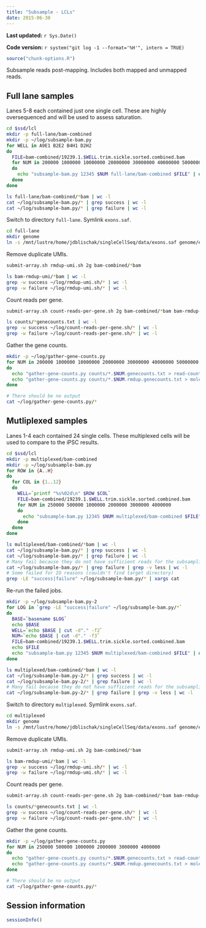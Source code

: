 ```yaml
---
title: "Subsample - LCLs"
date: 2015-06-30
---
```


**Last updated:** `r Sys.Date()`

**Code version:** `r system("git log -1 --format='%H'", intern = TRUE)`

```r
source("chunk-options.R")
```

Subsample reads post-mapping.
Includes both mapped and unmapped reads.

## Full lane samples

Lanes 5-8 each contained just one single cell.
These are highly oversequenced and will be used to assess saturation.

```bash
cd $ssd/lcl
mkdir -p full-lane/bam-combined
mkdir -p ~/log/subsample-bam.py
for WELL in A9E1 B2E2 B4H1 D2H2
do
  FILE=bam-combined/19239.1.$WELL.trim.sickle.sorted.combined.bam
  for NUM in 200000 1000000 10000000 20000000 30000000 40000000 50000000
  do
    echo "subsample-bam.py 12345 $NUM full-lane/bam-combined $FILE" | qsub -l h_vmem=8g -V -cwd -N sub.$WELL.$NUM -j y -o ~/log/subsample-bam.py
  done
done
```

```bash
ls full-lane/bam-combined/*bam | wc -l
cat ~/log/subsample-bam.py/* | grep success | wc -l
cat ~/log/subsample-bam.py/* | grep failure | wc -l
```

Switch to directory `full-lane`.
Symlink `exons.saf`.

```bash
cd full-lane
mkdir genome
ln -s /mnt/lustre/home/jdblischak/singleCellSeq/data/exons.saf genome/exons.saf
```

Remove duplicate UMIs.

```bash
submit-array.sh rmdup-umi.sh 2g bam-combined/*bam
```

```bash
ls bam-rmdup-umi/*bam | wc -l
grep -w success ~/log/rmdup-umi.sh/* | wc -l
grep -w failure ~/log/rmdup-umi.sh/* | wc -l
```

Count reads per gene.

```bash
submit-array.sh count-reads-per-gene.sh 2g bam-combined/*bam bam-rmdup-umi/*bam
```

```bash
ls counts/*genecounts.txt | wc -l
grep -w success ~/log/count-reads-per-gene.sh/* | wc -l
grep -w failure ~/log/count-reads-per-gene.sh/* | wc -l
```

Gather the gene counts.

```bash
mkdir -p ~/log/gather-gene-counts.py
for NUM in 200000 1000000 10000000 20000000 30000000 40000000 50000000
do
  echo "gather-gene-counts.py counts/*.$NUM.genecounts.txt > read-counts-$NUM.txt" | qsub -l h_vmem=8g -cwd -V -j y -o ~/log/gather-gene-counts.py -N read-counts-$NUM
  echo "gather-gene-counts.py counts/*.$NUM.rmdup.genecounts.txt > molecule-counts-$NUM.txt" | qsub -l h_vmem=8g -cwd -V -j y -o ~/log/gather-gene-counts.py -N molecule-counts-$NUM
done
```

```bash
# There should be no output
cat ~/log/gather-gene-counts.py/*
```

## Mutliplexed samples

Lanes 1-4 each contained 24 single cells.
These multiplexed cells will be used to compare to the iPSC results.

```bash
cd $ssd/lcl
mkdir -p multiplexed/bam-combined
mkdir -p ~/log/subsample-bam.py
for ROW in {A..H}
do
  for COL in {1..12}
  do
    WELL=`printf "%s%02d\n" $ROW $COL`
    FILE=bam-combined/19239.1.$WELL.trim.sickle.sorted.combined.bam
    for NUM in 250000 500000 1000000 2000000 3000000 4000000
    do
      echo "subsample-bam.py 12345 $NUM multiplexed/bam-combined $FILE" | qsub -l h_vmem=2g -V -cwd -N sub.$WELL.$NUM -j y -o ~/log/subsample-bam.py
    done
  done
done
```

```bash
ls multiplexed/bam-combined/*bam | wc -l
cat ~/log/subsample-bam.py/* | grep success | wc -l
cat ~/log/subsample-bam.py/* | grep failure | wc -l
# Many fail because they do not have sufficient reads for the subsampling
cat ~/log/subsample-bam.py/* | grep failure | grep -v less | wc -l
# Some failed for IO reasons (couldn't find target directory)
grep -LE "success|failure" ~/log/subsample-bam.py/* | xargs cat
```

Re-run the failed jobs.

```bash
mkdir -p ~/log/subsample-bam.py-2
for LOG in `grep -LE "success|failure" ~/log/subsample-bam.py/*`
do
  BASE=`basename $LOG`
  echo $BASE
  WELL=`echo $BASE | cut -d"." -f2`
  NUM=`echo $BASE | cut -d"." -f3`
  FILE=bam-combined/19239.1.$WELL.trim.sickle.sorted.combined.bam
  echo $FILE
  echo "subsample-bam.py 12345 $NUM multiplexed/bam-combined $FILE" | qsub -l h_vmem=2g -V -cwd -N sub.$WELL.$NUM -j y -o ~/log/subsample-bam.py-2
done
```

```bash
ls multiplexed/bam-combined/*bam | wc -l
cat ~/log/subsample-bam.py-2/* | grep success | wc -l
cat ~/log/subsample-bam.py-2/* | grep failure | wc -l
# Many fail because they do not have sufficient reads for the subsampling
cat ~/log/subsample-bam.py-2/* | grep failure | grep -v less | wc -l
```

Switch to directory `multiplexed`.
Symlink `exons.saf`.

```bash
cd multiplexed
mkdir genome
ln -s /mnt/lustre/home/jdblischak/singleCellSeq/data/exons.saf genome/exons.saf
```

Remove duplicate UMIs.

```bash
submit-array.sh rmdup-umi.sh 2g bam-combined/*bam
```

```bash
ls bam-rmdup-umi/*bam | wc -l
grep -w success ~/log/rmdup-umi.sh/* | wc -l
grep -w failure ~/log/rmdup-umi.sh/* | wc -l
```

Count reads per gene.

```bash
submit-array.sh count-reads-per-gene.sh 2g bam-combined/*bam bam-rmdup-umi/*bam
```

```bash
ls counts/*genecounts.txt | wc -l
grep -w success ~/log/count-reads-per-gene.sh/* | wc -l
grep -w failure ~/log/count-reads-per-gene.sh/* | wc -l
```

Gather the gene counts.

```bash
mkdir -p ~/log/gather-gene-counts.py
for NUM in 250000 500000 1000000 2000000 3000000 4000000
do
  echo "gather-gene-counts.py counts/*.$NUM.genecounts.txt > read-counts-$NUM.txt" | qsub -l h_vmem=8g -cwd -V -j y -o ~/log/gather-gene-counts.py -N read-counts-$NUM
  echo "gather-gene-counts.py counts/*.$NUM.rmdup.genecounts.txt > molecule-counts-$NUM.txt" | qsub -l h_vmem=8g -cwd -V -j y -o ~/log/gather-gene-counts.py -N molecule-counts-$NUM
done
```

```bash
# There should be no output
cat ~/log/gather-gene-counts.py/*
```

## Session information

```r
sessionInfo()
```
